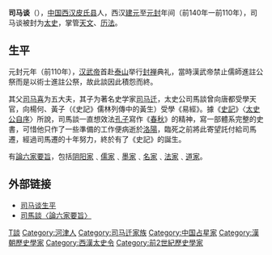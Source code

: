 {{东亚男性历史人物|名稱=司马谈|身份=西汉五大夫、太史令|君主=汉文帝→汉武帝|朝代=西汉|出生日期=前2世纪|逝世日期=前110年|姓=司马|名=谈|著作=《论六家要旨》|子=司马迁|籍貫=西汉皮氏县}}

'''司马谈'''（{{bd|前2世纪|？|前110年|catIdx=S司馬}}），[[中国|中国]][[西汉|西汉]][[皮氏县|皮氏县]]人，西汉[[建元_(汉武帝)|建元]]至[[元封_(汉武帝)|元封]]年间（前140年一前110年），司马谈被封为[[太史|太史]]，掌管[[天文|天文]]、[[历法|历法]]。

==生平==
<!-- 生年没有记载。如果填写请注明来源。-->元封元年（前110年），[[汉武帝|汉武帝]]首赴[[泰山|泰山]]举行[[封禅|封禅]]典礼，當時漢武帝禁止儒師進註公祭而是以術士進註公祭，故此談因此積怨而終。

其父[[司馬喜_(西漢)|司马喜]]为五大夫，其子为著名史学家[[司马迁|司马迁]]，太史公司馬談曾向唐都受學天官，向楊何、黃子（《史記》儒林列傳中的黃生）受學《易經》。據《[[史記|史記]]》〈[[s:太史公自序|太史公自序]]〉所說，司馬談一直想效法[[孔子|孔子]]寫作《[[春秋_(书)|春秋]]》的精神，寫一部體系完整的史書，可惜他只作了一些準備的工作便病逝於[[洛陽|洛陽]]，臨死之前將此寄望託付給司馬遷，經過司馬遷的十年努力，終於有了《史記》的誕生。

有[[s:論六家要旨|論六家要旨]]，包括[[阴阳家|阴阳家]]﹑[[儒家|儒家]]﹑[[墨家|墨家]]﹑[[名家|名家]]﹑[[法家|法家]]﹑[[道家|道家]]。

==外部链接==
* [https://web.archive.org/web/20051212113152/http://hj.sxycagri.gov.cn/detail.asp?id=3544 司马谈生平]
* [http://mx.nthu.edu.tw/~ptchu/courses/xunzi/012.html 司馬談〈論六家要旨〉]{{Wayback|url=http://mx.nthu.edu.tw/~ptchu/courses/xunzi/012.html |date=20070528114945 }}

{{漢朝人物小作品}}
{{DEFAULTSORT:S}}
[[Category:司馬姓|T談]]
[[Category:河津人|Category:河津人]]
[[Category:司马迁家族|Category:司马迁家族]]
[[Category:中国占星家|Category:中国占星家]]
[[Category:漢朝歷史學家|Category:漢朝歷史學家]]
[[Category:西漢太史令|Category:西漢太史令]]
[[Category:前2世紀歷史學家|Category:前2世紀歷史學家]]